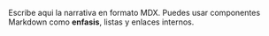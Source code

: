 ﻿---
slug: nombre-familia
nombre: Nombre de la familia
resumen: Resumen de la familia en una linea.
beneficios:
  - Beneficio clave #1
  - Beneficio clave #2
  - Beneficio clave #3
specs:
  - key: Caracteristica tecnica
    value: Valor o estandar
aplicaciones:
  - Uso recomendado
  - Sector o ambiente
  - Aplicacion clave
descargas:
  - label: Documento vinculante (PDF)
    href: /descargas/NOMBRE-DEL-ARCHIVO.pdf
imagenes:
  - src: /images/familias/nombre-familia-1.jpg
    alt: Visual de referencia para la familia
---

Escribe aqui la narrativa en formato MDX. Puedes usar componentes Markdown como **enfasis**, listas y enlaces internos.
